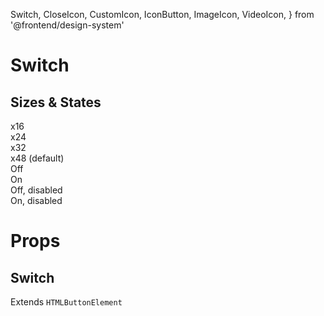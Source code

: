 
  Switch,
  CloseIcon,
  CustomIcon,
  IconButton,
  ImageIcon,
  VideoIcon,
} from '@frontend/design-system'

# Switch

<Meta title="Design system/Switch" component={Switch} />

## Sizes & States

<Preview>
  <Story name="Sizes & States">
    <div
      className="storybook-table"
      style={{
        gridTemplateColumns: 'repeat(5, auto)',
        gridGap: '48px',
      }}
    >
      <div style={{ display: 'contents' }}>
        <div />
        <div>x16</div>
        <div>x24</div>
        <div>x32</div>
        <div>x48 (default)</div>
      </div>
      <div style={{ display: 'contents' }}>
        <div>Off</div>
        <Switch size="x16" />
        <Switch size="x24" />
        <Switch size="x32" />
        <Switch size="x48" />
      </div>
      <div style={{ display: 'contents' }}>
        <div>On</div>
        <Switch checked size="x16" />
        <Switch checked size="x24" />
        <Switch checked size="x32" />
        <Switch checked size="x48" />
      </div>
      <div style={{ display: 'contents' }}>
        <div>Off, disabled</div>
        <div />
        <div />
        <div />
        <Switch disabled size="x48" />
      </div>
      <div style={{ display: 'contents' }}>
        <div>On, disabled</div>
        <div />
        <div />
        <div />
        <Switch checked disabled size="x48" />
      </div>
    </div>
  </Story>
</Preview>

# Props

## Switch

Extends `HTMLButtonElement`

<Props of={Switch} />
